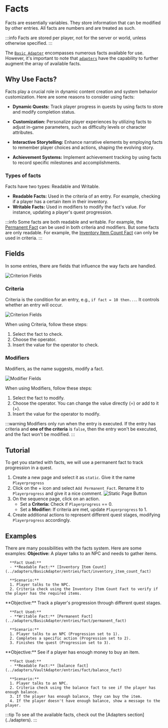 
# Facts

Facts are essentially variables. They store information that can be modified by other entries. All facts are numbers and are treated as such.

:::info
Facts are stored per player, not for the server or world, unless otherwise specified.
:::

The [`Basic Adapter`](../adapters/BasicAdapter) encompasses numerous facts available for use. However, it's important to note that [`adapters`](adapters) have the capability to further augment the array of available facts.

## Why Use Facts?

Facts play a crucial role in dynamic content creation and system behavior customization. Here are some reasons to consider using facts:

- **Dynamic Quests:** Track player progress in quests by using facts to store and modify completion status.

- **Customization:** Personalize player experiences by utilizing facts to adjust in-game parameters, such as difficulty levels or character attributes.

- **Interactive Storytelling:** Enhance narrative elements by employing facts to remember player choices and actions, shaping the evolving story.

- **Achievement Systems:** Implement achievement tracking by using facts to record specific milestones and accomplishments.

### Types of facts
Facts have two types: Readable and Writable.
- **Readable Facts:** Used in the criteria of an entry. For example, checking if a player has a certain item in their inventory.
- **Writable Facts:** Used in modifiers to modify the fact's value. For instance, updating a player's quest progression.

:::info
Some facts are both readable and writable. For example, the [Permanent Fact](../adapters/BasicAdapter/entries/fact/permanent_fact) can be used in both criteria and modifiers.
But some facts are only readable. For example, the [Inventory Item Count Fact](../adapters/BasicAdapter/entries/fact/inventory_item_count_fact) can only be used in criteria.
:::
## Fields
In some entries, there are fields that influence the way facts are handled.

![Criterion Fields](../assets/facts/criteria_and_modifier.png)

### Criteria

Criteria is the condition for an entry, e.g., `if fact = 10 then...`. It controls whether an entry will occur.

![Criterion Fields](../assets/facts/criteria.png)

When using Criteria, follow these steps:
1. Select the fact to check.
2. Choose the operator.
3. Insert the value for the operator to check.

### Modifiers

Modifiers, as the name suggests, modify a fact.

![Modifier Fields](../assets/facts/modifier.png)

When using Modifiers, follow these steps:
1. Select the fact to modify.
2. Choose the operator. You can change the value directly (=) or add to it (+).
3. Insert the value for the operator to modify.

:::warning
Modifiers only run when the entry is executed.
If the entry has criteria and **one of the criteria** is `false`, then the entry won't be executed, and the fact won't be modified.
:::

## Tutorial
To get you started with facts, we will use a permanent fact to track progression in a quest.

1. Create a new page and select it as `static`. Give it the name `Playerprogress`
2. Click on the + icon and select `Add Permanent Fact`. Rename it to `Playerprogress` and give it a nice comment.
![Static Page Button](../assets/facts/static-page.png)
3. On the sequence page, click on an action.
   - Set a **Criteria:** Check if `Playerprogress` == 0.
   - Set a **Modifier:** If criteria are met, update `Playerprogress` to 1.
4. Create additional actions to represent different quest stages, modifying `Playerprogress` accordingly.

## Examples
There are many possibilities with the facts system. Here are some examples:
<Tabs>
   <TabItem value="Gathering Items Quest" label="Gathering Items Quest" default>
      **Objective:** A player talks to an NPC and needs to gather items.

      **Fact Used:**
      - **Readable Fact:** [Inventory Item Count](../adapters/BasicAdapter/entries/fact/inventory_item_count_fact)

      **Scenario:**
      1. Player talks to the NPC.
      2. Criteria check using the Inventory Item Count Fact to verify if the player has the required items.
   </TabItem>
   <TabItem value="Progression Tracking" label="Progression Tracking">
      **Objective:** Track a player's progression through different quest stages.

      **Fact Used:**
      - **Writable Fact:** [Permanent Fact](../adapters/BasicAdapter/entries/fact/permanent_fact)

      **Scenario:**
      1. Player talks to an NPC (Progression set to 1).
      2. Completes a specific action (Progression set to 2).
      3. Finishes the quest (Progression set to 3).
   </TabItem>
   <TabItem value="Balance check" label="Balance check">
      **Objective:** See if a player has enough money to buy an item.

      **Fact Used:**
      - **Readable Fact:** [balance fact](../adapters/VaultAdapter/entries/fact/balance_fact)

      **Scenario:**
      1. Player talks to an NPC.
      2. Criteria check using the balance fact to see if the player has enough balance.
      3. If the player has enough balance, they can buy the item.
      4. If the player doesn't have enough balance, show a message to the player.
   </TabItem>
</Tabs>
:::tip
To see all the available facts, check out the [Adapters section](../adapters).
:::
